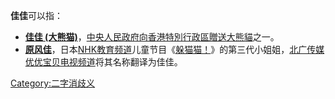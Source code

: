 '''佳佳'''可以指：
*'''[[佳佳_(大熊猫)|佳佳 (大熊猫)]]'''，[[中央人民政府向香港特別行政區贈送大熊貓|中央人民政府向香港特別行政區贈送大熊貓]]之一。
*'''[[原风佳|原风佳]]'''，日本[[NHK教育频道|NHK教育频道]]儿童节目《[[躲猫猫！|躲猫猫！]]》的第三代小姐姐，[[北广传媒优优宝贝电视频道|北广传媒优优宝贝电视频道]]将其名称翻译为佳佳。

{{消歧义}}

[[Category:二字消歧义|Category:二字消歧义]]